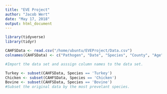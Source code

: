 ```yaml
---
title: "EVE Project"
author: "Jacob Wert"
date: "May 17, 2018"
output: html_document
---
```

```r
library(tidyverse)
library(tidyr)

CAHFSData <- read.csv("/home/ubuntu/EVEProject/Data.csv")
colnames(CAHFSData) <- c("Pathogen", "Date", "Species", "County", "Age", "Tissue")

#Import the data set and asssign column names to the data set.
```

```r
Turkey <- subset(CAHFSData, Species == 'Turkey')
Chicken <- subset(CAHFSData, Species == 'Chicken')
Bovine <- subset(CAHFSData, Species == 'Bovine')
#Subset the original data by the most prevelant species.
```

